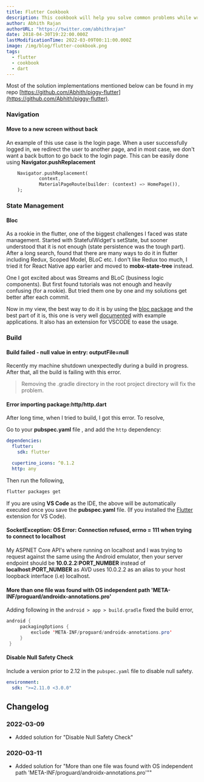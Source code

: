 ```yaml
---
title: Flutter Cookbook
description: This cookbook will help you solve common problems while writing Flutter apps.
author: Abhith Rajan
authorURL: "https://twitter.com/abhithrajan"
date: 2018-04-30T19:22:00.000Z
lastModificationTime: 2022-03-09T00:11:00.000Z
image: /img/blog/flutter-cookbook.png
tags:
  - flutter
  - cookbook
  - dart
---
```


Most of the solution implementations mentioned below can be found in my repo [https://github.com/Abhith/piggy-flutter](https://github.com/Abhith/piggy-flutter).

### Navigation

#### Move to a new screen without back

An example of this use case is the login page. When a user successfully logged in, we redirect the user to another page, and in most case, we don't want a back button to go back to the login page. This can be easily done using **Navigator.pushReplacement**

```dart
    Navigator.pushReplacement(
            context,
            MaterialPageRoute(builder: (context) => HomePage()),
    );
```

### State Management

#### Bloc

As a rookie in the flutter, one of the biggest challenges I faced was state management. Started with StatefulWidget's setState, but sooner understood that it is not enough (state persistence was the tough part). After a long search, found that there are many ways to do it in flutter including Redux, Scoped Model, BLoC etc. I don't like Redux too much, I tried it for React Native app earlier and moved to **mobx-state-tree** instead.

One I got excited about was Streams and BLoC (business logic components). But first found tutorials was not enough and heavily confusing (for a rookie). But tried them one by one and my solutions get better after each commit.

Now in my view, the best way to do it is by using the [bloc package](https://github.com/felangel/bloc/) and the best part of it is, this one is very well [documented](https://bloclibrary.dev/#/) with example applications. It also has an extension for VSCODE to ease the usage.

### Build

#### Build failed - null value in entry: outputFile=null

Recently my machine shutdown unexpectedly during a build in progress. After that, all the build is failing with this error.

> Removing the .gradle directory in the root project directory will fix the problem.

#### Error importing package:http/http.dart

After long time, when I tried to build, I got this error. To resolve,

Go to your **pubspec.yaml** file , and add the `http` dependency:

```yml
dependencies:
  flutter:
    sdk: flutter

  cupertino_icons: ^0.1.2
  http: any
```

Then run the following,

```bash
flutter packages get
```

If you are using **VS Code** as the IDE, the above will be automatically executed once you save the **pubspec.yaml** file. (If you installed the [Flutter](https://marketplace.visualstudio.com/items?itemName=Dart-Code.flutter) extension for VS Code).

#### SocketException: OS Error: Connection refused, errno = 111 when trying to connect to localhost

My ASPNET Core API's where running on localhost and I was trying to request against the same using the Android emulator, then your server endpoint should be **10.0.2.2:PORT_NUMBER** instead of **localhost:PORT_NUMBER** as AVD uses 10.0.2.2 as an alias to your host loopback interface (i.e) localhost.

#### More than one file was found with OS independent path 'META-INF/proguard/androidx-annotations.pro'

Adding following in the `android > app > build.gradle` fixed the build error,

```java
android {
     packagingOptions {
         exclude 'META-INF/proguard/androidx-annotations.pro'
     }
 }
```

#### Disable Null Safety Check

Include a version prior to 2.12 in the `pubspec.yaml` file to disable null safety.

```yml
environment:
  sdk: ">=2.11.0 <3.0.0"
```

## Changelog

### 2022-03-09

- Added solution for "Disable Null Safety Check"

### 2020-03-11

- Added solution for "More than one file was found with OS independent path 'META-INF/proguard/androidx-annotations.pro'""
